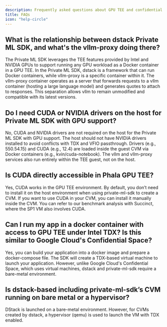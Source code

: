 ```yaml
---
description: Frequently asked questions about GPU TEE and confidential AI computing.
title: FAQs
icon: "help-circle"
---
```



## What is the relationship between dstack Private ML SDK, and what's the vllm-proxy doing there?

The Private ML SDK leverages the TEE features provided by Intel and NVIDIA GPUs to support running any GPU workload as a Docker container in a GPU TEE. In the Private ML SDK, dstack is a framework that can run Docker containers, while vllm-proxy is a specific container within it. The vllm-proxy container operates as a server that forwards requests to a vllm container (hosting a large language model) and generates quotes to attach to responses. This separation allows vllm to remain unmodified and compatible with its latest versions.

## Do I need CUDA or NVIDIA drivers on the host for Private ML SDK with GPU support?

No, CUDA and NVIDIA drivers are not required on the host for the Private ML SDK with GPU support. The host should not have NVIDIA drivers installed to avoid conflicts with TDX and VFIO passthrough. Drivers (e.g., 550.54.15) and CUDA (e.g., 12.4) are loaded inside the guest CVM via Docker containers (e.g., kvin/cuda-notebook). The vllm and vllm-proxy services also run entirely within the TEE guest, not on the host.

## Is CUDA directly accessible in Phala GPU TEE?

Yes, CUDA works in the GPU TEE environment. By default, you don’t need to install it on the host environment when using private-ml-sdk to create a CVM. If you want to use CUDA in your CVM, you can install it manually inside the CVM. You can refer to our benchmark analysis with Succinct, where the SP1 VM also involves CUDA.

## Can I run my app in a docker container with access to GPU TEE under Intel TDX? Is this similar to Google Cloud's Confidential Space?

Yes, you can build your application into a docker image and prepare a docker-compose file. The SDK will create a TDX-based virtual machine to launch your application. However, unlike Google Cloud's Confidential Space, which uses virtual machines, dstack and private-ml-sdk require a bare-metal environment.

## Is dstack-based including private-ml-sdk’s CVM running on bare metal or a hypervisor?

DStack is launched on a bare-metal environment. However, for CVMs created by dstack, a hypervisor (qemu) is used to launch the VM with TDX enabled.
